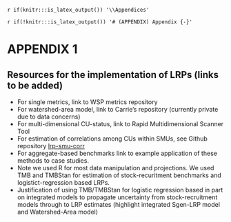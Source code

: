 <!-- The following code should appear at the beginning of the first appendix.
After that, all subsequent sections will be turned into appendices. -->

`r if(knitr:::is_latex_output()) '\\Appendices'`

`r if(!knitr:::is_latex_output()) '# (APPENDIX) Appendix {-}'`

# APPENDIX 1{#app:first-appendix}

## Resources for the implementation of LRPs (links to be added)

- For single metrics, link to WSP metrics repository
- For watershed-area model, link to Carrie's repository (currently private due to data concerns)
-	For multi-dimensional CU-status, link to Rapid Multidimensional Scanner Tool 
- For estimation of correlations among CUs within SMUs, see Github repository [lrp-smu-corr](https://github.com/Pacific-salmon-assess/lrp-smu-corr)
- For aggregate-based benchmarks link to example application of these methods to case studies.
- Note we used R for most data manipulation and projections.  We used TMB and TMBStan for estimation of stock-recuritment benchmarks and logistict-regression based LRPs.
-	Justification of using TMB/TMBStan for logistic regression based in part on integrated models to propagate uncertainty from stock-recruitment models through to LRP estimates (highlight integrated Sgen-LRP model and Watershed-Area model)

